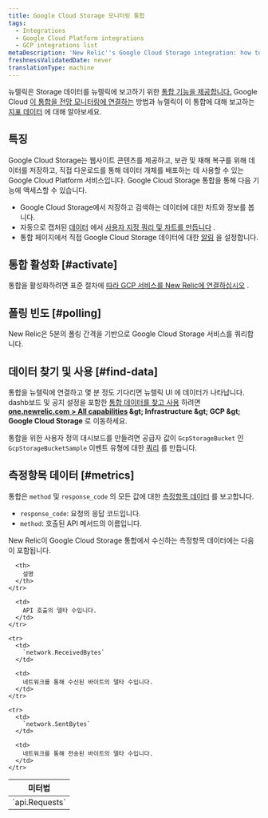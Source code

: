 ```yaml
---
title: Google Cloud Storage 모니터링 통합
tags:
  - Integrations
  - Google Cloud Platform integrations
  - GCP integrations list
metaDescription: 'New Relic''s Google Cloud Storage integration: how to activate it and what data it reports.'
freshnessValidatedDate: never
translationType: machine
---
```


뉴렐릭은 Storage 데이터를 뉴렐릭에 보고하기 위한 [통합 기능을 제공합니다.](/docs/infrastructure/introduction-infra-monitoring) Google Cloud [이 통합을 전망 모니터링에 연결하는](#connect) 방법과 뉴렐릭이 이 통합에 대해 보고하는 [지표 데이터](#metrics) 에 대해 알아보세요.

## 특징

Google Cloud Storage는 웹사이트 콘텐츠를 제공하고, 보관 및 재해 복구를 위해 데이터를 저장하고, 직접 다운로드를 통해 데이터 개체를 배포하는 데 사용할 수 있는 Google Cloud Platform 서비스입니다. Google Cloud Storage 통합을 통해 다음 기능에 액세스할 수 있습니다.

* Google Cloud Storage에서 저장하고 검색하는 데이터에 대한 차트와 정보를 봅니다.
* 자동으로 캡처된 [데이터](#metrics) 에서 [사용자 지정 쿼리 및 차트를 만듭니다](/docs/using-new-relic/data/understand-data/query-new-relic-data) .
* 통합 페이지에서 직접 Google Cloud Storage 데이터에 대한 [알림](/docs/infrastructure/new-relic-infrastructure/infrastructure-alert-conditions/infrastructure-alerts-add-edit-or-view-host-alert-information#integration) 을 설정합니다.

## 통합 활성화 [#activate]

통합을 활성화하려면 표준 절차에 [따라 GCP 서비스를 New Relic에 연결하십시오](/docs/connect-google-cloud-platform-services-infrastructure) .

## 폴링 빈도 [#polling]

New Relic은 5분의 폴링 간격을 기반으로 Google Cloud Storage 서비스를 쿼리합니다.

## 데이터 찾기 및 사용 [#find-data]

통합을 뉴렐릭에 연결하고 몇 분 정도 기다리면 뉴렐릭 UI 에 데이터가 나타납니다. dashb<InlinePopover type="dashboards" />보드 및 공지 설정을 포함한 [통합 데이터를 찾고 사용](/docs/telemetry-data-platform/understand-data/new-relic-data-types/) 하려면 <DNT>**[one.newrelic.com &gt; All capabilities](https://one.newrelic.com/all-capabilities) &amp;gt; Infrastructure &amp;gt; GCP &amp;gt; Google Cloud Storage**</DNT> 로 이동하세요.

통합을 위한 사용자 정의 대시보드를 만들려면 공급자 값이 `GcpStorageBucket` 인 `GcpStorageBucketSample` 이벤트 유형에 대한 [쿼리](/docs/integrations/new-relic-integrations/getting-started/use-integration-data-new-relic-insights) 를 만듭니다.

## 측정항목 데이터 [#metrics]

통합은 `method` 및 `response_code` 의 모든 값에 대한 [측정항목 데이터](/docs/telemetry-data-platform/understand-data/new-relic-data-types/#metrics) 를 보고합니다.

* `response_code`: 요청의 응답 코드입니다.
* `method`: 호출된 API 메서드의 이름입니다.

New Relic이 Google Cloud Storage 통합에서 수신하는 측정항목 데이터에는 다음이 포함됩니다.

<table>
  <thead>
    <tr>
      <th style={{ width: "250px" }}>
        미터법
      </th>

      <th>
        설명
      </th>
    </tr>
  </thead>

  <tbody>
    <tr>
      <td>
        `api.Requests`
      </td>

      <td>
        API 호출의 델타 수입니다.
      </td>
    </tr>

    <tr>
      <td>
        `network.ReceivedBytes`
      </td>

      <td>
        네트워크를 통해 수신된 바이트의 델타 수입니다.
      </td>
    </tr>

    <tr>
      <td>
        `network.SentBytes`
      </td>

      <td>
        네트워크를 통해 전송된 바이트의 델타 수입니다.
      </td>
    </tr>
  </tbody>
</table>
